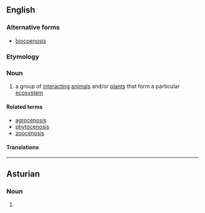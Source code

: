 ==English==

===Alternative forms===
* [[biocoenosis]]

===Etymology===
{{rfe|lang=en}}

===Noun===
{{en-noun|~|biocenoses}}

# {{lb|en|biology}} a group of [[interacting]] [[animal]]s and/or [[plant]]s that form a particular [[ecosystem]]

====Related terms====
* [[agrocenosis]]
* [[phytocenosis]]
* [[zoocenosis]]

====Translations====
{{trans-see|biocoenosis}}

----

==Asturian==

===Noun===
{{ast-noun|f|biocenosis}}

# {{lb|ast|biology}} {{l|en|biocoenosis}} {{gloss|community of organisms}}